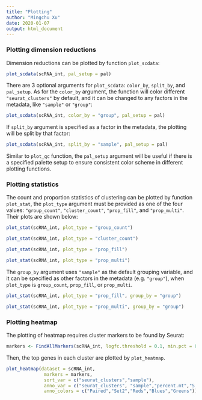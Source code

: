 ```yaml
---
title: "Plotting"
author: "Mingchu Xu"
date: 2020-01-07
output: html_document
---
```


### Plotting dimension reductions

Dimension reductions can be plotted by function `plot_scdata`:

```r
plot_scdata(scRNA_int, pal_setup = pal)
```

There are 3 optional arguments for `plot_scdata`: `color_by`, `split_by`, and `pal_setup`. As for the `color_by` argument, the function will color different `"seurat_clusters"` by default, and it can be changed to any factors in the metadata, like `"sample"` or `"group"`:

```r
plot_scdata(scRNA_int, color_by = "group", pal_setup = pal)
```

If `split_by` argument is specified as a factor in the metadata, the plotting will be split by that factor:

```r
plot_scdata(scRNA_int, split_by = "sample", pal_setup = pal)
```

Similar to `plot_qc` function, the `pal_setup` argument will be useful if there is a specified palette setup to ensure consistent color scheme in different plotting functions.

### Plotting statistics

The count and proportion statistics of clustering can be plotted by function `plot_stat`, the `plot_type` argument must be provided as one of the four values: `"group_count"`, `"cluster_count"`, `"prop_fill"`, and `"prop_multi"`. Their plots are shown below:

```r
plot_stat(scRNA_int, plot_type = "group_count")
```

```r
plot_stat(scRNA_int, plot_type = "cluster_count")
```

```r
plot_stat(scRNA_int, plot_type = "prop_fill")
```

```r
plot_stat(scRNA_int, plot_type = "prop_multi")
```

The `group_by` argument uses `"sample"` as the default grouping variable, and it can be specified as other factors in the metadata (e.g. `"group"`), when `plot_type` is `group_count`, `prop_fill`, or `prop_multi`.

```r
plot_stat(scRNA_int, plot_type = "prop_fill", group_by = "group")
```

```r
plot_stat(scRNA_int, plot_type = "prop_multi", group_by = "group")
```

### Plotting heatmap

The plotting of heatmap requires cluster markers to be found by Seurat:

```r
markers <- FindAllMarkers(scRNA_int, logfc.threshold = 0.1, min.pct = 0, only.pos = T)
```

Then, the top genes in each cluster are plotted by `plot_heatmap`.

```r
plot_heatmap(dataset = scRNA_int, 
              markers = markers,
              sort_var = c("seurat_clusters","sample"),
              anno_var = c("seurat_clusters", "sample","percent.mt","S.Score","G2M.Score"),
              anno_colors = c("Paired","Set2","Reds","Blues","Greens"))
```

